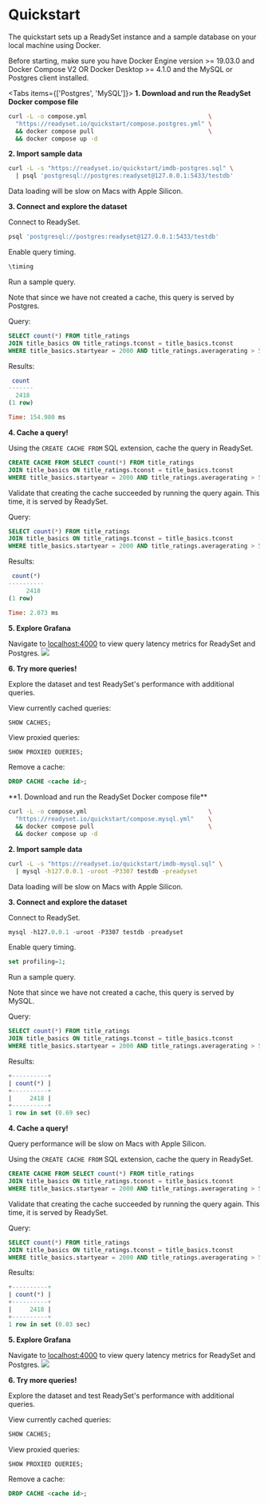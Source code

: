 
# Quickstart 

The quickstart sets up a ReadySet instance and a sample database on your local machine using Docker.

<Callout>Before starting, make sure you have Docker Engine version >= 19.03.0​ and Docker Compose V2 OR Docker Desktop >= 4.1.0 and the MySQL or Postgres client installed.</Callout>

<Tabs items={['Postgres', 'MySQL']}>
<Tab>
**1. Download and run the ReadySet Docker compose file**

```sh copy 
curl -L -o compose.yml                                  \
  "https://readyset.io/quickstart/compose.postgres.yml" \
  && docker compose pull                                \
  && docker compose up -d
```

**2. Import sample data**

```sh copy
curl -L -s "https://readyset.io/quickstart/imdb-postgres.sql" \
  | psql 'postgresql://postgres:readyset@127.0.0.1:5433/testdb'
```
<Callout type="warning">
Data loading will be slow on Macs with Apple Silicon.
</Callout>

**3. Connect and explore the dataset**

Connect to ReadySet.

```sh copy
psql 'postgresql://postgres:readyset@127.0.0.1:5433/testdb'
```
Enable query timing.

```sh copy 
\timing
```

Run a sample query.

Note that since we have not created a cache, this query is served by Postgres.

Query:
```sql copy
SELECT count(*) FROM title_ratings
JOIN title_basics ON title_ratings.tconst = title_basics.tconst
WHERE title_basics.startyear = 2000 AND title_ratings.averagerating > 5;
```

Results:
```sql
 count
-------
  2418
(1 row)

Time: 154.980 ms
```

**4. Cache a query!**

Using the `CREATE CACHE FROM` SQL extension, cache the query in ReadySet.

```sql copy
CREATE CACHE FROM SELECT count(*) FROM title_ratings
JOIN title_basics ON title_ratings.tconst = title_basics.tconst
WHERE title_basics.startyear = 2000 AND title_ratings.averagerating > 5;
```

Validate that creating the cache succeeded by running the query again.  This time, it is served by ReadySet.

Query:
```sql copy 
SELECT count(*) FROM title_ratings
JOIN title_basics ON title_ratings.tconst = title_basics.tconst
WHERE title_basics.startyear = 2000 AND title_ratings.averagerating > 5;
```

Results:
```sql 
 count(*)
----------
     2418
(1 row)

Time: 2.073 ms
```

**5. Explore Grafana**

Navigate to [localhost:4000](localhost:4000) to view query latency metrics for ReadySet and Postgres.
![](/cachingslowqueries.webp)

**6. Try more queries!**

Explore the dataset and test ReadySet's performance with additional queries.

View currently cached queries:

```sql copy
SHOW CACHES;
```

View proxied queries:
```sqp copy
SHOW PROXIED QUERIES;
```

Remove a cache:
```sql copy
DROP CACHE <cache id>;
```
</Tab>
<Tab>
**1. Download and run the ReadySet Docker compose file**

```sh copy
curl -L -o compose.yml                                  \
  "https://readyset.io/quickstart/compose.mysql.yml"    \
  && docker compose pull                                \
  && docker compose up -d
```

**2. Import sample data**

```sh copy
curl -L -s "https://readyset.io/quickstart/imdb-mysql.sql" \
  | mysql -h127.0.0.1 -uroot -P3307 testdb -preadyset
```

<Callout type="warning">
Data loading will be slow on Macs with Apple Silicon.
</Callout> 

**3. Connect and explore the dataset**

Connect to ReadySet.

```sql copy
mysql -h127.0.0.1 -uroot -P3307 testdb -preadyset
```

Enable query timing.

```sql copy
set profiling=1;
```

Run a sample query.

Note that since we have not created a cache, this query is served by MySQL.

Query:
```sql copy
SELECT count(*) FROM title_ratings
JOIN title_basics ON title_ratings.tconst = title_basics.tconst
WHERE title_basics.startyear = 2000 AND title_ratings.averagerating > 5;
```

Results:
```sql
+----------+
| count(*) |
+----------+
|     2418 |
+----------+
1 row in set (0.69 sec)
```

**4. Cache a query!**

<Callout type="warning">
Query performance will be slow on Macs with Apple Silicon.
</Callout>

Using the `CREATE CACHE FROM` SQL extension, cache the query in ReadySet.

```sql copy
CREATE CACHE FROM SELECT count(*) FROM title_ratings
JOIN title_basics ON title_ratings.tconst = title_basics.tconst
WHERE title_basics.startyear = 2000 AND title_ratings.averagerating > 5;
```

Validate that creating the cache succeeded by running the query again.  This time, it is served by ReadySet.

Query:
```sql copy
SELECT count(*) FROM title_ratings
JOIN title_basics ON title_ratings.tconst = title_basics.tconst
WHERE title_basics.startyear = 2000 AND title_ratings.averagerating > 5;

```

Results:
```sql 
+----------+
| count(*) |
+----------+
|     2418 |
+----------+
1 row in set (0.03 sec)
```

**5. Explore Grafana**

Navigate to [localhost:4000](localhost:4000) to view query latency metrics for ReadySet and Postgres.
![](/cachingslowqueries.webp)

**6. Try more queries!**

Explore the dataset and test ReadySet's performance with additional queries.

View currently cached queries:
```sql copy
SHOW CACHES;
```

View proxied queries:
```sql copy
SHOW PROXIED QUERIES;
```

Remove a cache:
```sql copy
DROP CACHE <cache id>;
```
</Tab>
</Tabs>
